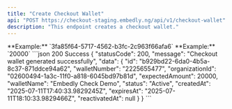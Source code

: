 ```yaml
---
title: "Create Checkout Wallet"
api: "POST https://checkout-staging.embedly.ng/api/v1/checkout-wallet"
description: "This endpoint creates a checkout wallet."
---
```


<ParamField body="organizationId" type="string" required>
	**Example:** `3fa85f64-5717-4562-b3fc-2c963f66afa6`
</ParamField>

<ParamField body="expectedAmount" type="number" required>
	**Example:** `20000`
</ParamField>

<ResponseExample>
  ```json 200 Success
  {
    "statusCode": 200,
    "message": "Checkout wallet generated successfully",
    "data": {
      "id": "b929bd22-6da0-4b5a-8c37-871ddce94a62",
      "walletNumber": "2225655477",
      "organizationId": "02600494-1a3c-11f0-a818-6045bd97b81d",
      "expectedAmount": 20000,
      "walletName": "Embedly Check Demo",
      "status": "Active",
      "createdAt": "2025-07-11T17:40:33.9829245Z",
      "expiresAt": "2025-07-11T18:10:33.9829466Z",
      "reactivatedAt": null
    }
}
```
</ResponseExample>
